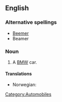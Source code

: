 {{see|beamer}}
==English==

===Alternative spellings===
*[[Beemer]]
*Beamer

===Noun===
{{en-noun}}

# {{slang}} A [[BMW]] car. 

====Translations====
{{trans-top|slang term for a BMW car}}
*Norwegian: {{t-|no|beamer|m}}
{{trans-mid}}
{{trans-bottom}}

[[Category:Automobiles]]